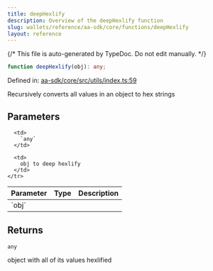 ```yaml
---
title: deepHexlify
description: Overview of the deepHexlify function
slug: wallets/reference/aa-sdk/core/functions/deepHexlify
layout: reference
---
```


{/* This file is auto-generated by TypeDoc. Do not edit manually. */}

```ts
function deepHexlify(obj): any;
```

Defined in: [aa-sdk/core/src/utils/index.ts:59](https://github.com/alchemyplatform/aa-sdk/blob/dc58c113ff1eeb06d4b3f76c505cbbaad47db8fc/aa-sdk/core/src/utils/index.ts#L59)

Recursively converts all values in an object to hex strings

## Parameters

<table>
  <thead>
    <tr>
      <th align="left">Parameter</th>
      <th align="left">Type</th>
      <th align="left">Description</th>
    </tr>
  </thead>

  <tbody>
    <tr>
      <td>
        `obj`
      </td>

      <td>
        `any`
      </td>

      <td>
        obj to deep hexlify
      </td>
    </tr>

  </tbody>
</table>

## Returns

`any`

object with all of its values hexlified
